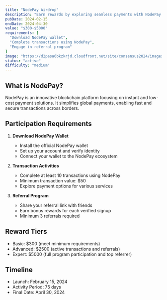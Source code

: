 ```yaml
---
title: "NodePay Airdrop"
description: "Earn rewards by exploring seamless payments with NodePay's blockchain."
pubDate: 2024-02-15
endDate: 2024-04-30
value: "$300-$5000"
requirements: [
  "Download NodePay wallet",
  "Complete transactions using NodePay",
  "Engage in referral program"
]
image: "https://d2pasa6bkzkrjd.cloudfront.net/site/consensus2024/images/userfiles/startups/logo/80a2e60b259a037b0a9a0ae5c75bdf58.png"
status: "active"
difficulty: "medium"
---
```


## What is NodePay?

NodePay is an innovative blockchain platform focusing on instant and low-cost payment solutions. It simplifies global payments, enabling fast and secure transactions across borders.

## Participation Requirements

1. **Download NodePay Wallet**
   - Install the official NodePay wallet
   - Set up your account and verify identity
   - Connect your wallet to the NodePay ecosystem

2. **Transaction Activities**
   - Complete at least 10 transactions using NodePay
   - Minimum transaction value: $50
   - Explore payment options for various services

3. **Referral Program**
   - Share your referral link with friends
   - Earn bonus rewards for each verified signup
   - Minimum 3 referrals required

## Reward Tiers

- Basic: $300 (meet minimum requirements)
- Advanced: $2500 (active transactions and referrals)
- Expert: $5000 (full program participation and top referrer)

## Timeline

- Launch: February 15, 2024
- Activity Period: 75 days
- Final Date: April 30, 2024

